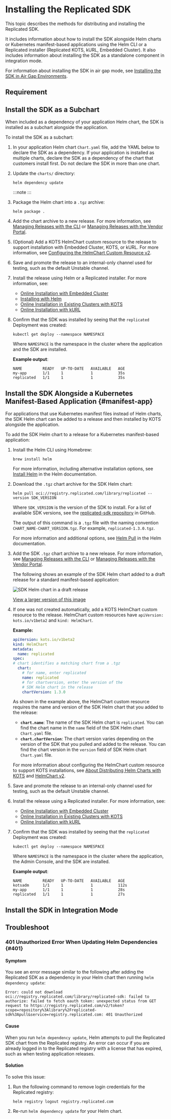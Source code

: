 
# Installing the Replicated SDK

This topic describes the methods for distributing and installing the Replicated SDK.

It includes information about how to install the SDK alongside Helm charts or Kubernetes manifest-based applications using the Helm CLI or a Replicated installer (Replicated KOTS, kURL, Embedded Cluster). It also includes information about installing the SDK as a standalone component in integration mode.

For information about installing the SDK in air gap mode, see [Installing the SDK in Air Gap Environments](replicated-sdk-airgap).

## Requirement

<KotsVerReq/>

## Install the SDK as a Subchart

When included as a dependency of your application Helm chart, the SDK is installed as a subchart alongside the application.

To install the SDK as a subchart:

1. In your application Helm chart `Chart.yaml` file, add the YAML below to declare the SDK as a dependency. If your application is installed as multiple charts, declare the SDK as a dependency of the chart that customers install first. Do not declare the SDK in more than one chart.

     <DependencyYaml/>

1. Update the `charts/` directory:

    ```
    helm dependency update
    ```
    :::note
    <RegistryLogout/> 
    :::
    
1. Package the Helm chart into a `.tgz` archive:

   ```
   helm package .
   ```  

1. Add the chart archive to a new release. For more information, see [Managing Releases with the CLI](/vendor/releases-creating-cli) or [Managing Releases with the Vendor Portal](/vendor/releases-creating-releases).

1. (Optional) Add a KOTS HelmChart custom resource to the release to support installation with Embedded Cluster, KOTS, or kURL. For more information, see [Configuring the HelmChart Custom Resource v2](/vendor/helm-native-v2-using).

1. Save and promote the release to an internal-only channel used for testing, such as the default Unstable channel.

1. Install the release using Helm or a Replicated installer. For more information, see:
     * [Online Installation with Embedded Cluster](/enterprise/installing-embedded)
     * [Installing with Helm](/vendor/install-with-helm)
     * [Online Installation in Existing Clusters with KOTS](/enterprise/installing-existing-cluster)
     * [Online Installation with kURL](/enterprise/installing-kurl)

1. Confirm that the SDK was installed by seeing that the `replicated` Deployment was created:

    ```
    kubectl get deploy --namespace NAMESPACE
    ```
    Where `NAMESPACE` is the namespace in the cluster where the application and the SDK are installed. 

    **Example output**:

    ```
    NAME         READY   UP-TO-DATE   AVAILABLE   AGE
    my-app       1/1     1            1           35s
    replicated   1/1     1            1           35s
    ```

## Install the SDK Alongside a Kubernetes Manifest-Based Application {#manifest-app}

For applications that use Kubernetes manifest files instead of Helm charts, the SDK Helm chart can be added to a release and then installed by KOTS alongside the application.

<KotsVerReq/>

To add the SDK Helm chart to a release for a Kubernetes manifest-based application:

1. Install the Helm CLI using Homebrew:

    ```
    brew install helm
    ```
    For more information, including alternative installation options, see [Install Helm](https://helm.sh/docs/intro/install/) in the Helm documentation.

1. Download the `.tgz` chart archive for the SDK Helm chart:

    ```
    helm pull oci://registry.replicated.com/library/replicated --version SDK_VERSION
    ```
    Where `SDK_VERSION` is the version of the SDK to install. For a list of available SDK versions, see the [replicated-sdk repository](https://github.com/replicatedhq/replicated-sdk/tags) in GitHub.

    The output of this command is a `.tgz` file with the naming convention `CHART_NAME-CHART_VERSION.tgz`. For example, `replicated-1.3.0.tgz`.

    For more information and additional options, see [Helm Pull](https://helm.sh/docs/helm/helm_pull/) in the Helm documentation.

1. Add the SDK `.tgz` chart archive to a new release. For more information, see [Managing Releases with the CLI](/vendor/releases-creating-cli) or [Managing Releases with the Vendor Portal](/vendor/releases-creating-releases).

    The following shows an example of the SDK Helm chart added to a draft release for a standard manifest-based application:

    ![SDK Helm chart in a draft release](/images/sdk-kots-release.png)
    
    [View a larger version of this image](/images/sdk-kots-release.png)

1. If one was not created automatically, add a KOTS HelmChart custom resource to the release. HelmChart custom resources have `apiVersion: kots.io/v1beta2` and `kind: HelmChart`. 

     **Example:**
  
    ```yaml
    apiVersion: kots.io/v1beta2
    kind: HelmChart
    metadata:
      name: replicated
    spec:
    # chart identifies a matching chart from a .tgz
      chart:
        # for name, enter replicated
        name: replicated
        # for chartversion, enter the version of the
        # SDK Helm chart in the release
        chartVersion: 1.3.0
    ```

     As shown in the example above, the HelmChart custom resource requires the name and version of the SDK Helm chart that you added to the release:
     * **`chart.name`**: The name of the SDK Helm chart is `replicated`. You can find the chart name in the `name` field of the SDK Helm chart `Chart.yaml` file.
     * **`chart.chartVersion`**: The chart version varies depending on the version of the SDK that you pulled and added to the release. You can find the chart version in the `version` field of SDK Helm chart `Chart.yaml` file.

     For more information about configuring the HelmChart custom resource to support KOTS installations, see [About Distributing Helm Charts with KOTS](/vendor/helm-native-about) and [HelmChart v2](/reference/custom-resource-helmchart-v2).

1. Save and promote the release to an internal-only channel used for testing, such as the default Unstable channel.

1. Install the release using a Replicated installer. For more information, see:
     * [Online Installation with Embedded Cluster](/enterprise/installing-embedded)
     * [Online Installation in Existing Clusters with KOTS](/enterprise/installing-existing-cluster)
     * [Online Installation with kURL](/enterprise/installing-kurl)

1. Confirm that the SDK was installed by seeing that the `replicated` Deployment was created:

    ```
    kubectl get deploy --namespace NAMESPACE
    ```
    Where `NAMESPACE` is the namespace in the cluster where the application, the Admin Console, and the SDK are installed. 

    **Example output**:

    ```
    NAME         READY   UP-TO-DATE   AVAILABLE   AGE
    kotsadm      1/1     1            1           112s
    my-app       1/1     1            1           28s
    replicated   1/1     1            1           27s
    ```

## Install the SDK in Integration Mode

<IntegrationMode/>

## Troubleshoot

### 401 Unauthorized Error When Updating Helm Dependencies {#401}

#### Symptom

You see an error message similar to the following after adding the Replicated SDK as a dependency in your Helm chart then running `helm dependency update`:

```
Error: could not download oci://registry.replicated.com/library/replicated-sdk: failed to authorize: failed to fetch oauth token: unexpected status from GET request to https://registry.replicated.com/v2/token?scope=repository%3Alibrary%2Freplicated-sdk%3Apull&service=registry.replicated.com: 401 Unauthorized
```

#### Cause

When you run `helm dependency update`, Helm attempts to pull the Replicated SDK chart from the Replicated registry. An error can occur if you are already logged in to the Replicated registry with a license that has expired, such as when testing application releases.

#### Solution

To solve this issue:

1. Run the following command to remove login credentials for the Replicated registry:

    ```
    helm registry logout registry.replicated.com
    ```

1. Re-run `helm dependency update` for your Helm chart.    